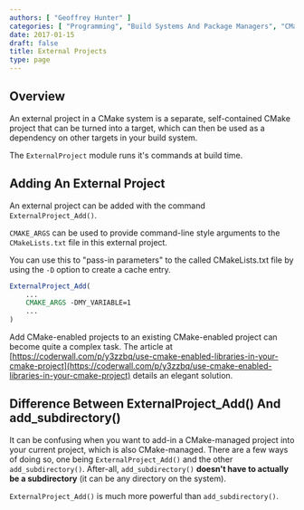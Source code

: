 ```yaml
---
authors: [ "Geoffrey Hunter" ]
categories: [ "Programming", "Build Systems And Package Managers", "CMake" ]
date: 2017-01-15
draft: false
title: External Projects
type: page
---
```


## Overview

An external project in a CMake system is a separate, self-contained CMake project that can be turned into a target, which can then be used as a dependency on other targets in your build system.

The `ExternalProject` module runs it's commands at build time.

## Adding An External Project

An external project can be added with the command `ExternalProject_Add()`.

`CMAKE_ARGS` can be used to provide command-line style arguments to the `CMakeLists.txt` file in this external project.

You can use this to "pass-in parameters" to the called CMakeLists.txt file by using the `-D` option to create a cache entry.

```cmake
ExternalProject_Add(
    ...
    CMAKE_ARGS -DMY_VARIABLE=1
    ...
)
```

Add CMake-enabled projects to an existing CMake-enabled project can become quite a complex task. The article at [https://coderwall.com/p/y3zzbq/use-cmake-enabled-libraries-in-your-cmake-project](https://coderwall.com/p/y3zzbq/use-cmake-enabled-libraries-in-your-cmake-project) details an elegant solution.

## Difference Between ExternalProject_Add() And add_subdirectory()

It can be confusing when you want to add-in a CMake-managed project into your current project, which is also CMake-managed. There are a few ways of doing so, one being `ExternalProject_Add()` and the other `add_subdirectory()`. After-all, `add_subdirectory()` **doesn't have to actually be a subdirectory** (it can be any directory on the system).

`ExternalProject_Add()` is much more powerful than `add_subdirectory()`.
